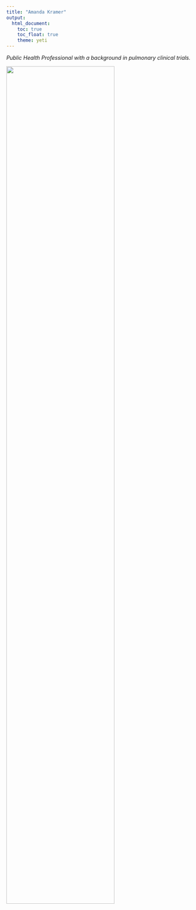 ```yaml
---
title: "Amanda Kramer"
output: 
  html_document:
    toc: true
    toc_float: true
    theme: yeti
---
```


*Public Health Professional with a background in pulmonary clinical trials.*

<img src="images/AK.jpg" style="width:75%">
